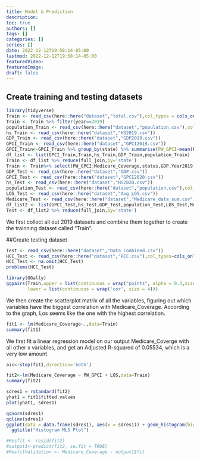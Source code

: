 ```yaml
---
title: Model & Prediction
description:
toc: true
authors: []
tags: []
categories: []
series: []
date: 2022-12-12T19:58:14-05:00
lastmod: 2022-12-12T19:58:14-05:00
featuredVideo:
featuredImage:
draft: false
---
```


## Create training and testing datasets
```r
library(tidyverse)
Train <- read_csv(here::here("dataset","total.csv"),col_types = cols_only(Medicare_Coverage=col_number(),year=col_number(),LOS=col_number(),state=col_character()))
Train <- Train %>% filter(year==2019)
population_Train <- read_csv(here::here("dataset","population.csv"),col_types = cols_only(state=col_character(),Year2019=col_number()))
hs_Train <- read_csv(here::here("dataset","HS2019.csv"))
GDP_Train <- read_csv(here::here("dataset","GDP2019.csv"))
GPCI_Train <- read_csv(here::here("dataset","GPCI2019.csv"))
GPCI_Train<-GPCI_Train %>% group_by(state) %>% summarise(PW_GPCI=mean(PW_GPCI),PE_GPCI=mean(PE_GPCI),MP_GPCI=mean(MP_GPCI))
df_list <- list(GPCI_Train,Train,hs_Train,GDP_Train,population_Train)
Train <- df_list %>% reduce(full_join,by='state')
Train <- Train%>% select(PW_GPCI:Medicare_Coverage,status,GDP,Year2019) %>% head(-1)
GDP_Test <- read_csv(here::here("dataset","GDP.csv"))
GPCI_Test <- read_csv(here::here("dataset","GPCI2020.csv"))
hs_Test <- read_csv(here::here("dataset","HS2020.csv"))
population_Test <- read_csv(here::here("dataset","population.csv"),col_types = cols_only(state=col_character(),Year2020=col_number()))
LOS_Test <- read_csv(here::here("dataset","Avg_LOS.csv"))
Medicare_Test <- read_csv(here::here("dataset","Medicare_data_sum.csv"),col_types = cols_only(state=col_character(),Medicare_Coverage=col_number()))
df_list2 <- list(GPCI_Test,hs_Test,GDP_Test,population_Test,LOS_Test,Medicare_Test)
Test <- df_list2 %>% reduce(full_join,by='state')

```

We first collect all out 2019 datasets and combine them together to create the trainning dataset called "Train".

##Create testing dataset
```r
Test <- read_csv(here::here("dataset","Data_Combined.csv"))
HCC_Test <- read_csv(here::here("dataset","HCC.csv"),col_types=cols_only(BENE_AVG_RISK_SCRE=col_number(),ACUTE_HOSP_READMSN_PCT=col_number(),state=col_character()))
HCC_Test <- na.omit(HCC_Test)
problems(HCC_Test)
```

```r
library(GGally)
ggpairs(Train,upper = list(continuous = wrap("points", alpha = 0.3,size=0.1)),
        lower = list(continuous = wrap('cor', size = 4)))
```

We then create the scatterplot matrix of all the variables, figuring out which variables have the biggest correlation with Medicare_Coverage. According to the graph, Los seems like the one with the highest correlation.

```r
fit1 <- lm(Medicare_Coverage~.,data=Train)
summary(fit1)
```

We first fit a linear regression model on our output Medicare_Coverge with all other x variables, and get an Adjusted R-squared of 0.05534, which is a very low amount
```r
aic<-step(fit1,direction='both')
```

```r
fit2<-lm(Medicare_Coverage ~ PW_GPCI + LOS,data=Train)
summary(fit2)
```

```r
sdres1 = rstandard(fit2)
yhat1 = fit1$fitted.values
plot(yhat1, sdres1)
```


```r
qqnorm(sdres1)
qqline(sdres1)
ggplot(data = data.frame(sdres1), aes(x = sdres1)) + geom_histogram(bins = 30) +
  ggtitle("Histogram MLS Plot")
```

```r
#Resfit <- resid(fit2)
#output1<-predict(fit2, se.fit = TRUE)
#ResfitValidation <- Medicare_Coverage - output1$fit
```
